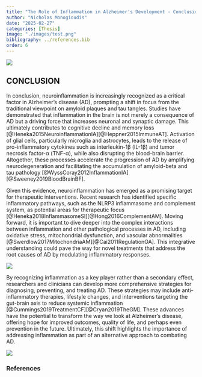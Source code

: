 ```yaml
---
title: "The Role of Inflammation in Alzheimer's Development - Conclusion"
author: "Nicholas Monogioudis"
date: "2025-02-27"
categories: [Thesis]
image: "./images/test.png"
bibliography: ../references.bib
order: 6
---
```



![](images/test.png){fig-align="center"}

## CONCLUSION

In conclusion, neuroinflammation is increasingly recognized as a critical factor in Alzheimer’s disease (AD), prompting a shift in focus from the traditional viewpoint on amyloid plaques and tau tangles. Studies have demonstrated that inflammation in the brain is not merely a consequence of AD but a driving force that increases neuronal and synaptic damage. This ultimately contributes to cognitive decline and memory loss [@Heneka2015NeuroinflammationIA][@Heppner2015ImmuneAT]. Activation of glial cells, particularly microglia and astrocytes, leads to the release of pro-inflammatory cytokines such as interleukin-1β (IL-1β) and tumor necrosis factor-α (TNF-α), while also disrupting the blood-brain barrier. Altogether, these processes accelerate the progression of AD by amplifying neurodegeneration and facilitating the accumulation of amyloid-beta and tau pathology [@WyssCoray2012InflammationIA][@Sweeney2019BloodBrainBF].

Given this evidence, neuroinflammation has emerged as a promising target for therapeutic interventions. Recent research has identified specific inflammatory pathways, such as the NLRP3 inflammasome and complement system, as potential areas for therapeutic focus [@Heneka2018InflammasomeSI][@Hong2016ComplementAM]. Moving forward, it is important to dive deeper into the complex interactions between inflammation and other pathological processes in AD, including oxidative stress, mitochondrial dysfunction, and vascular abnormalities [@Swerdlow2017MitochondriaAM][@Cai2011RegulationOA]. This integrative understanding could pave the way for novel treatments that address the root causes of AD by modulating inflammatory responses.

![](images/cai2011.png){fig-align="center"}

By recognizing inflammation as a key player rather than a secondary effect, researchers and clinicians can develop more comprehensive strategies for diagnosing, preventing, and treating AD. These strategies may include anti-inflammatory therapies, lifestyle changes, and interventions targeting the gut-brain axis to reduce systemic inflammation [@Cummings2019TreatmentCF][@Cryan2019TheGM]. These advances have the potential to transform the way we look at Alzheimer’s disease, offering hope for improved outcomes, quality of life, and perhaps even prevention in the future. Ultimately, this shift highlights the importance of addressing inflammation as part of an alternative approach to combating AD.

![](images/cummings2019.png){fig-align="center"}

### References

::: {#refs}
:::